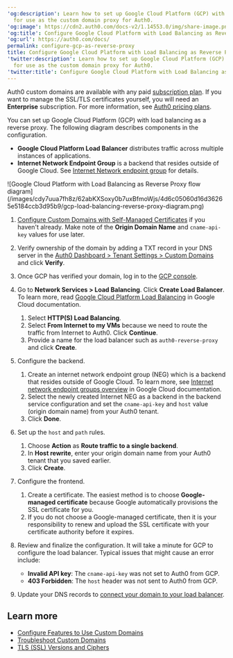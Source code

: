 ---
'og:description': Learn how to set up Google Cloud Platform (GCP) with load balancing
  for use as the custom domain proxy for Auth0.
'og:image': https://cdn2.auth0.com/docs-v2/1.14553.0/img/share-image.png
'og:title': Configure Google Cloud Platform with Load Balancing as Reverse Proxy
'og:url': https://auth0.com/docs/
permalink: configure-gcp-as-reverse-proxy
title: Configure Google Cloud Platform with Load Balancing as Reverse Proxy
'twitter:description': Learn how to set up Google Cloud Platform (GCP) with load balancing
  for use as the custom domain proxy for Auth0.
'twitter:title': Configure Google Cloud Platform with Load Balancing as Reverse Proxy
---
<Callout icon="file-lines" color="#0EA5E9" iconType="regular">

Auth0 custom domains are available with any paid [subscription plan](https://manage.auth0.com/#/tenant/billing/subscription). If you want to manage the SSL/TLS certificates yourself, you will need an **Enterprise** subscription. For more information, see [Auth0 pricing plans](https://auth0.com/pricing).

</Callout>

You can set up Google Cloud Platform (GCP) with load balancing as a reverse proxy. The following diagram describes components in the configuration.

* **Google Cloud Platform Load Balancer** distributes traffic across multiple instances of applications.
* **Internet Network Endpoint Group** is a backend that resides outside of Google Cloud. See [Internet Network endpoint group](https://cloud.google.com/load-balancing/docs/negs/internet-neg-concepts) for details.

<Frame>![Google Cloud Platform with Load Balancing as Reverse Proxy flow diagram](/images/cdy7uua7fh8z/62abKXSoxy0b7uxBfmoWjs/4d6c05060d16d36265e5184ccb3d95b9/gcp-load-balancing-reverse-proxy-diagram.png)</Frame>

1. [Configure Custom Domains with Self-Managed Certificates](/docs/customize/custom-domains/self-managed-certificates) if you haven't already. Make note of the **Origin Domain Name** and `cname-api-key` values for use later.
2. Verify ownership of the domain by adding a TXT record in your DNS server in the [Auth0 Dashboard > Tenant Settings > Custom Domains](https://manage.auth0.com/#/tenant/custom_domains) and click **Verify**.
3. Once GCP has verified your domain, log in to the [GCP console](https://console.cloud.google.com).
4. Go to **Network Services > Load Balancing**. Click **Create Load Balancer**. To learn more, read [Google Cloud Platform Load Balancing](https://cloud.google.com/load-balancing/docs) in Google Cloud documentation.

   1. Select **HTTP(S) Load Balancing**.
   2. Select **From Internet to my VMs** because we need to route the traffic from Internet to Auth0. Click **Continue**.
   3. Provide a name for the load balancer such as `auth0-reverse-proxy` and click **Create**.
5. Configure the backend.

   1. Create an internet network endpoint group (NEG) which is a backend that resides outside of Google Cloud. To learn more, see [Internet network endpoint groups overview](https://cloud.google.com/load-balancing/docs/negs/internet-neg-concepts) in Google Cloud documentation.
   2. Select the newly created Internet NEG as a backend in the backend service configuration and set the `cname-api-key` and `host` value (origin domain name) from your Auth0 tenant.
   3. Click **Done**.
6. Set up the `host` and `path` rules.

   1. Choose **Action** as **Route traffic to a single backend**.
   2. In **Host rewrite**, enter your origin domain name from your Auth0 tenant that you saved earlier.
   3. Click **Create**.
7. Configure the frontend.

   1. Create a certificate. The easiest method is to choose **Google-managed certificate** because Google automatically provisions the SSL certificate for you.
   2. If you do not choose a Google-managed certificate, then it is your responsibility to renew and upload the SSL certificate with your certificate authority before it expires.
8. Review and finalize the configuration.
   It will take a minute for GCP to configure the load balancer. Typical issues that might cause an error include:

   * **Invalid API key**: The `cname-api-key` was not set to Auth0 from GCP.
   * **403 Forbidden**: The `host` header was not sent to Auth0 from GCP.
9. Update your DNS records to [connect your domain to your load balancer](https://cloud.google.com/load-balancing/docs/https/setup-global-ext-https-external-backend#update_dns).

## Learn more

* [Configure Features to Use Custom Domains](/docs/customize/custom-domains/configure-features-to-use-custom-domains)
* [Troubleshoot Custom Domains](/docs/troubleshoot/integration-extensibility-issues/troubleshoot-custom-domains)
* [TLS (SSL) Versions and Ciphers](/docs/customize/custom-domains/self-managed-certificates/tls-ssl)